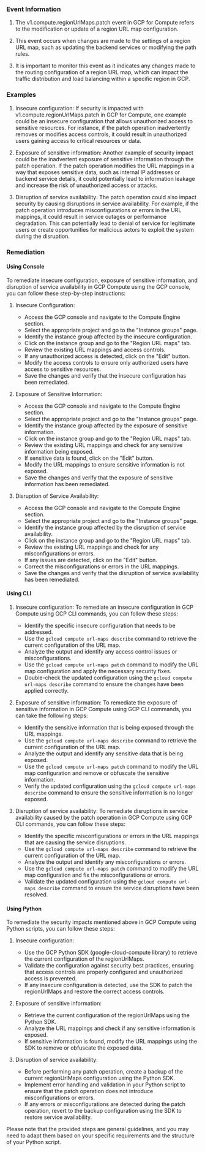 
### Event Information

1. The v1.compute.regionUrlMaps.patch event in GCP for Compute refers to the modification or update of a region URL map configuration.

2. This event occurs when changes are made to the settings of a region URL map, such as updating the backend services or modifying the path rules.

3. It is important to monitor this event as it indicates any changes made to the routing configuration of a region URL map, which can impact the traffic distribution and load balancing within a specific region in GCP.


### Examples

1. Insecure configuration: If security is impacted with v1.compute.regionUrlMaps.patch in GCP for Compute, one example could be an insecure configuration that allows unauthorized access to sensitive resources. For instance, if the patch operation inadvertently removes or modifies access controls, it could result in unauthorized users gaining access to critical resources or data.

2. Exposure of sensitive information: Another example of security impact could be the inadvertent exposure of sensitive information through the patch operation. If the patch operation modifies the URL mappings in a way that exposes sensitive data, such as internal IP addresses or backend service details, it could potentially lead to information leakage and increase the risk of unauthorized access or attacks.

3. Disruption of service availability: The patch operation could also impact security by causing disruptions in service availability. For example, if the patch operation introduces misconfigurations or errors in the URL mappings, it could result in service outages or performance degradation. This can potentially lead to denial of service for legitimate users or create opportunities for malicious actors to exploit the system during the disruption.

### Remediation

#### Using Console

To remediate insecure configuration, exposure of sensitive information, and disruption of service availability in GCP Compute using the GCP console, you can follow these step-by-step instructions:

1. Insecure Configuration:
   - Access the GCP console and navigate to the Compute Engine section.
   - Select the appropriate project and go to the "Instance groups" page.
   - Identify the instance group affected by the insecure configuration.
   - Click on the instance group and go to the "Region URL maps" tab.
   - Review the existing URL mappings and access controls.
   - If any unauthorized access is detected, click on the "Edit" button.
   - Modify the access controls to ensure only authorized users have access to sensitive resources.
   - Save the changes and verify that the insecure configuration has been remediated.

2. Exposure of Sensitive Information:
   - Access the GCP console and navigate to the Compute Engine section.
   - Select the appropriate project and go to the "Instance groups" page.
   - Identify the instance group affected by the exposure of sensitive information.
   - Click on the instance group and go to the "Region URL maps" tab.
   - Review the existing URL mappings and check for any sensitive information being exposed.
   - If sensitive data is found, click on the "Edit" button.
   - Modify the URL mappings to ensure sensitive information is not exposed.
   - Save the changes and verify that the exposure of sensitive information has been remediated.

3. Disruption of Service Availability:
   - Access the GCP console and navigate to the Compute Engine section.
   - Select the appropriate project and go to the "Instance groups" page.
   - Identify the instance group affected by the disruption of service availability.
   - Click on the instance group and go to the "Region URL maps" tab.
   - Review the existing URL mappings and check for any misconfigurations or errors.
   - If any issues are detected, click on the "Edit" button.
   - Correct the misconfigurations or errors in the URL mappings.
   - Save the changes and verify that the disruption of service availability has been remediated.

#### Using CLI

1. Insecure configuration: To remediate an insecure configuration in GCP Compute using GCP CLI commands, you can follow these steps:
   - Identify the specific insecure configuration that needs to be addressed.
   - Use the `gcloud compute url-maps describe` command to retrieve the current configuration of the URL map.
   - Analyze the output and identify any access control issues or misconfigurations.
   - Use the `gcloud compute url-maps patch` command to modify the URL map configuration and apply the necessary security fixes.
   - Double-check the updated configuration using the `gcloud compute url-maps describe` command to ensure the changes have been applied correctly.

2. Exposure of sensitive information: To remediate the exposure of sensitive information in GCP Compute using GCP CLI commands, you can take the following steps:
   - Identify the sensitive information that is being exposed through the URL mappings.
   - Use the `gcloud compute url-maps describe` command to retrieve the current configuration of the URL map.
   - Analyze the output and identify any sensitive data that is being exposed.
   - Use the `gcloud compute url-maps patch` command to modify the URL map configuration and remove or obfuscate the sensitive information.
   - Verify the updated configuration using the `gcloud compute url-maps describe` command to ensure the sensitive information is no longer exposed.

3. Disruption of service availability: To remediate disruptions in service availability caused by the patch operation in GCP Compute using GCP CLI commands, you can follow these steps:
   - Identify the specific misconfigurations or errors in the URL mappings that are causing the service disruptions.
   - Use the `gcloud compute url-maps describe` command to retrieve the current configuration of the URL map.
   - Analyze the output and identify any misconfigurations or errors.
   - Use the `gcloud compute url-maps patch` command to modify the URL map configuration and fix the misconfigurations or errors.
   - Validate the updated configuration using the `gcloud compute url-maps describe` command to ensure the service disruptions have been resolved.

#### Using Python

To remediate the security impacts mentioned above in GCP Compute using Python scripts, you can follow these steps:

1. Insecure configuration:
   - Use the GCP Python SDK (google-cloud-compute library) to retrieve the current configuration of the regionUrlMaps.
   - Validate the configuration against security best practices, ensuring that access controls are properly configured and unauthorized access is prevented.
   - If any insecure configuration is detected, use the SDK to patch the regionUrlMaps and restore the correct access controls.

2. Exposure of sensitive information:
   - Retrieve the current configuration of the regionUrlMaps using the Python SDK.
   - Analyze the URL mappings and check if any sensitive information is exposed.
   - If sensitive information is found, modify the URL mappings using the SDK to remove or obfuscate the exposed data.

3. Disruption of service availability:
   - Before performing any patch operation, create a backup of the current regionUrlMaps configuration using the Python SDK.
   - Implement error handling and validation in your Python script to ensure that the patch operation does not introduce misconfigurations or errors.
   - If any errors or misconfigurations are detected during the patch operation, revert to the backup configuration using the SDK to restore service availability.

Please note that the provided steps are general guidelines, and you may need to adapt them based on your specific requirements and the structure of your Python script.

